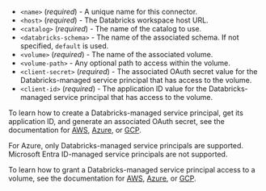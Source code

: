 - `<name>` (_required_) - A unique name for this connector.
- `<host>` (_required_) - The Databricks workspace host URL.
- `<catalog>` (_required_) - The name of the catalog to use.
- `<databricks-schema>` - The name of the associated schema. If not specified, `default` is used.
- `<volume>` (_required_) - The name of the associated volume.
- `<volume-path>` - Any optional path to access within the volume.
- `<client-secret>` (_required_) - The associated OAuth secret value for the Databricks-managed service principal that has access to the volume.
- `<client-id>` (_required_) - The application ID value for the Databricks-managed service principal that has access to the volume.

To learn how to create a Databricks-managed service principal, get its application ID, and generate an associated OAuth secret, 
see the documentation for 
[AWS](https://docs.databricks.com/dev-tools/auth/oauth-m2m.html), 
[Azure](https://learn.microsoft.com/databricks/dev-tools/auth/oauth-m2m), 
or [GCP](https://docs.gcp.databricks.com/dev-tools/auth/oauth-m2m.html).

For Azure, only Databricks-managed service principals are supported. Microsoft Entra ID-managed service principals are not supported.

To learn how to grant a Databricks-managed service principal access to a volume, see the documentation for 
[AWS](https://docs.databricks.com/volumes/utility-commands.html#change-permissions-on-a-volume), 
[Azure](https://learn.microsoft.com/azure/databricks/volumes/utility-commands#change-permissions-on-a-volume), 
or [GCP](https://docs.gcp.databricks.com/volumes/utility-commands.html#change-permissions-on-a-volume).